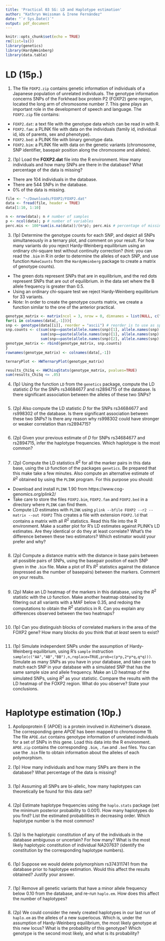 ```yaml
---
title: 'Practical 03 SG: LD and Haplotype estimation'
author: "Kathryn Weissman & Irene Fernández"
date: "`r Sys.Date()`"
output: pdf_document
---
```


```r
knitr::opts_chunk$set(echo = TRUE)
rm(list=ls())
library(genetics)
library(HardyWeinberg)
library(data.table)
```


# LD (15p.)

1. The file `FOXP2.zip` contains genetic information of individuals of a Japanese population of unrelated
individuals. The genotype information concerns SNPs of the Forkhead box protein P2 (FOXP2) gene
region, located the long arm of chromosome number 7. This gene plays an important role in the
development of speech and language. The `FOXP2.zip` file contains:

* `FOXP2.dat`: a text file with the genotype data which can be read in with R.
* `FOXP2.fam`: a PLINK file with data on the individuals (family id, individual id, ids of parents, sex and
phenotype).
* `FOXP2.bed`: a PLINK file with binary genotype data.
* `FOXP2.bim`: a PLINK file with data on the genetic variants (chromosome, SNP identifier, basepair
position along the chromosome and alleles).


2. (1p) Load the **FOXP2.dat** file into the R environment. How many individuals and how many SNPs
are there in the database? What percentage of the data is missing?

* There are 104 individuals in the database.
* There are 544 SNPs in the database.
* 0% of the data is missing.

```r
file <- "~/Downloads/FOXP2/FOXP2.dat"
data <- fread(file, header = TRUE)
data[1:10, 1:10]
```
```r
n <- nrow(data); n # number of samples
p <- ncol(data); p # number of variables
perc.mis <- 100*sum(is.na(data))/(n*p); perc.mis # percentage of missing data overall
```

3. (1p) Determine the genotype counts for each SNP, and depict all SNPs simultaneously in a ternary
plot, and comment on your result. For how many variants do you reject Hardy-Weinberg equilibrium
using an ordinary chi-square test without continuity correction? (hint: you can read the `.bim` in R
in order to determine the alleles of each SNP, and use function `MakeCounts` from the `HardyWeinberg`
package to create a matrix of genotype counts).

* The green dots represent SNPs that are in equilibrium, and the red dots represent SNPs that are out
of equilibrium.
in the data set where the B allele frequency is greater than 0.5.
* Using an ordinary chi-square test we reject Hardy-Weinberg equilibrium for 33 variants.
* *Note:* In order to create the genotype counts matrix, we create a function similar to the one of the
anterior practical.

```r
genotype_matrix <- matrix(ncol = 3, nrow = 0, dimnames = list(NULL, c("AA", "AB", "BB")))
for(i in colnames(data[,-1])){
snp <- genotype(data[[i]], reorder = "ascii") # reorder is to use as specific order for the alleles
snp.counts <- c(sum(snp==paste(allele.names(snp)[1], allele.names(snp)[1], sep = "/")),
                sum(snp==paste(allele.names(snp)[1], allele.names(snp)[2], sep = "/")),
                sum(snp==paste(allele.names(snp)[2], allele.names(snp)[2], sep = "/")))
genotype_matrix <- rbind(genotype_matrix, snp.counts)
}
rownames(genotype_matrix) <- colnames(data[,-1])
```

```r
ternaryPlot <- HWTernaryPlot(genotype_matrix)
```

```r
results_ChiSq <- HWChisqStats(genotype_matrix, pvalues=TRUE)
sum(results_ChiSq <= .05)
```

4. (1p) Using the function `LD` from the `genetics` package, compute the LD statistic *D* for the SNPs
rs34684677 and rs2894715 of the database. Is there significant association between the alleles of these
two SNPs?

```r

```

5. (2p) Also compute the LD statistic *D* for the SNPs rs34684677 and rs998302 of the database. Is there
significant association between these two SNPs? Is there any reason why rs998302 could have stronger
or weaker correlation than rs2894715?

```r

```

6. (2p) Given your previous estimate of *D* for SNPs rs34684677 and rs2894715, infer the haplotype
frequencies. Which haplotype is the most common?

```r

```

7. (2p) Compute the LD statistics $R^2$ for all the marker pairs in this data base, using the `LD` function of
the packages `genetics`. Be prepared that this make take a few minutes. Also compute an alternative
estimate of $R^2$ obtained by using the `PLINK` program. For this purpose you should:

* Download and install `PLINK` 1.90 from https://www.cog-genomics.org/plink2/
* Take care to store the files `FOXP2.bim`, `FOXP2.fam` and `FOXP2.bed` in a directory where `PLINK` can
find them.
* Compute LD estimates with `PLINK` using `plink --bfile FOXP2 --r2 --matrix --out FOXP2` This
creates a file with extension `FOXP2.ld` that contains a matrix with all $R^2$ statistics. Read this file into
the R environment. Make a scatter plot for R’s LD estimates against PLINK’s LD estimates. Are they
identical or do they at least correlate? What’s the difference between these two estimators? Which
estimator would your prefer and why?

```r

```

8. (2p) Compute a distance matrix with the distance in base pairs between all possible pairs of SNPs,
using the basepair position of each SNP given in the `.bim` file. Make a plot of R’s $R^2$ statistics against
the distance (expressed as the number of basepairs) between the markers. Comment on your results.

```r

```

9. (2p) Make an LD heatmap of the markers in this database, using the $R^2$ statistic with the `LD` function.
Make another heatmap obtained by filtering out all variants with a MAF below 0.35, and redoing the
computations to obtain the $R^2$ statistics in R. Can you explain any differences observed between the
two heatmaps?

```r

```

10. (1p) Can you distinguish blocks of correlated markers in the area of the FOXP2 gene? How many blocks
do you think that *at least* seem to exist?

```r

```

11. (1p) Simulate independent SNPs under the assumption of Hardy-Weinberg equilibrium, using R’s `sample`
instruction `sample(c("AA","AB","BB"),n,replace=TRUE,prob=c(p*p,2*p*q,q*q)))`. Simulate as
many SNPs as you have in your database, and take care to match each SNP in your database with
a simulated SNP that has the same sample size and allele frequency. Make an LD heatmap of the
simulated SNPs, using $R^2$ as your statistic. Compare the results with the LD heatmap of the FOXP2
region. What do you observe? State your conclusions.

```r

```



# Haplotype estimation (10p.)

1. Apolipoprotein E (APOE) is a protein involved in Alzheimer’s disease. The corresponding gene *APOE*
has been mapped to chromosome 19. The file `APOE.dat` contains genotype information of unrelated
individuals for a set of SNPs in this gene. Load this data into the R environment. `APOE.zip` contains
the corresponding `.bim`, `.fam` and `.bed` files. You can use the `.bim` file to obtain information about
the alleles of each polymorphism.

2. (1p) How many individuals and how many SNPs are there in the database? What percentage of the
data is missing?

```r

```

3. (1p) Assuming all SNPs are bi-allelic, how many haplotypes can theoretically be found for this data set?

```r

```

4. (2p) Estimate haplotype frequencies using the `haplo.stats` package (set the minimum posterior probability
to 0.001). How many haplotypes do you find? List the estimated probabilities in decreasing order.
Which haplotype number is the most common?

```r

```

5. (2p) Is the haplotypic constitution of any of the individuals in the database ambiguous or uncertain?
For how many? What is the most likely haplotypic constitution of individual NA20763? (identify the
constitution by the corresponding haplotype numbers).

```r

```

6. (1p) Suppose we would delete polymorphism rs374311741 from the database prior to haplotype estimation.
Would this affect the results obtained? Justify your answer.

```r

```

7. (1p) Remove all genetic variants that have a minor allele frequency below 0.10 from the database, and
re-run `haplo.em`. How does this affect the number of haplotypes?

```r

```

8. (2p) We could consider the newly created haplotypes in our last run of `haplo.em` as the alleles of a new
superlocus. Which is, under the assumption of Hardy-Weinberg equilibrium, the most likely genotype
at this new locus? What is the probability of this genotype? Which genotype is the second most likely,
and what is its probability?
